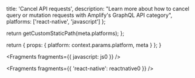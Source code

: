 
  title: 'Cancel API requests',
  description:
    "Learn more about how to cancel query or mutation requests with Amplify's GraphQL API category",
  platforms: ['react-native', 'javascript']
};

  return getCustomStaticPath(meta.platforms);
};

  return {
    props: {
      platform: context.params.platform,
      meta
    }
  };
}


<Fragments fragments={{ javascript: js0 }} />


<Fragments fragments={{ 'react-native': reactnative0 }} />
